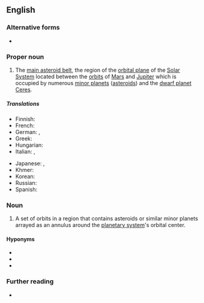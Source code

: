 {{also|Asteroid Belt}}
==English==

===Alternative forms===
* {{alter|en|Asteroid Belt}}

===Proper noun===
{{en-proper-noun}}

# {{lb|en|astronomy}} The [[main belt|main asteroid belt]], the region of the [[orbital plane]] of the [[Solar System]] located between the [[orbit]]s of [[Mars]] and [[Jupiter]] which is occupied by numerous [[minor planet]]s ([[asteroid]]s) and the [[dwarf planet]] [[Ceres]].
#: {{syn|en|main belt|main asteroid belt}}

=====Translations=====
{{trans-top|region of the solar system}}
* Finnish: {{t+|fi|asteroidivyöhyke}}
* French: {{t+|fr|ceinture d’astéroïdes|f}}
* German: {{t+|de|Asteroidengürtel|m}}, {{t|de|Hauptgürtel |m}}
* Greek: {{t|el|ζώνη αστεροειδών|n}}
* Hungarian: {{t|hu|kisbolygóöv}}
* Italian: {{t|it|cintura asteroidale|f}}, {{t|it|fascia principale|f}}
{{trans-mid}}
* Japanese: {{t|ja|小惑星帯|tr=shōwakuseitai}}, {{t|ja|アステロイドベルト|tr=asuteroido beruto}}
* Khmer: {{t|km|ខ្សែក្រវាត់តារាសណ្ឋាន|tr=khseh krovat dara son tharn|sc=Khmr}}
* Korean: {{t+|ko|소행성대|tr=sohaengseongdae}}
* Russian: {{t+|ru|пояс астероидов|sc=Cyrl}}
* Spanish: {{t|es|cinturón de asteroides|m}}
{{trans-bottom}}

===Noun===
{{en-noun}}

# {{lb|en|astronomy}} A set of orbits in a region that contains asteroids or similar minor planets arrayed as an annulus around the [[planetary system]]'s orbital center.

====Hyponyms====
* {{l|en|Main Asteroid Belt}}
* {{l|en|Kuiper Belt}}
* {{l|en|Kuiper belt}}

===Further reading===
* {{pedia}}